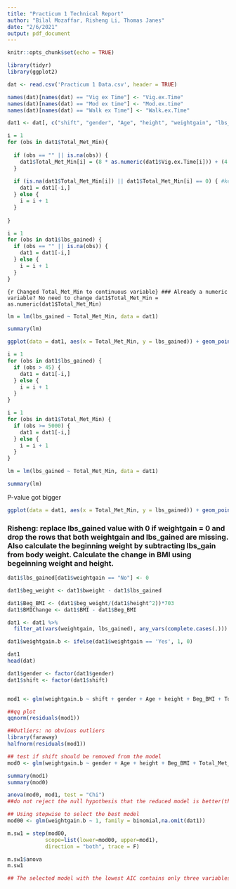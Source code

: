 ---
title: "Practicum 1 Technical Report"
author: "Bilal Mozaffar, Risheng Li, Thomas Janes"
date: "2/6/2021"
output: pdf_document
---

```{r setup, include=FALSE}
knitr::opts_chunk$set(echo = TRUE)
```

```{r Load Libraries}
library(tidyr)
library(ggplot2)
```

```{r Read Data}
dat <- read.csv('Practicum 1 Data.csv', header = TRUE)

names(dat)[names(dat) == "Vig ex Time"] <- "Vig.ex.Time"
names(dat)[names(dat) == "Mod ex time"] <- "Mod.ex.time"
names(dat)[names(dat) == "Walk ex Time"] <- "Walk.ex.Time"

dat1 <- dat[, c("shift", "gender", "Age", "height", "weightgain", "lbs_gained", "bweight", "BMI", "Vig.ex.Time", "Mod.ex.time", "Walk.ex.Time", "Total_Met_Min")]
```

```{r Fill in missing falues of Total_Met_Min}
i = 1
for (obs in dat1$Total_Met_Min){
  
  if (obs == "" || is.na(obs)) {
    dat1$Total_Met_Min[i] = (8 * as.numeric(dat1$Vig.ex.Time[i])) + (4 * as.numeric(dat1$Mod.ex.time[i])) + (3.3 * as.numeric(dat1$Walk.ex.Time[i]))
  }
  
  if (is.na(dat1$Total_Met_Min[i]) || dat1$Total_Met_Min[i] == 0) { #keep values where Total_Met_Min=0?
    dat1 = dat1[-i,]
  } else {
    i = i + 1
  }
  
}
```

```{r Remove missing lbs_gained values}
i = 1
for (obs in dat1$lbs_gained) {
  if (obs == "" || is.na(obs)) {
    dat1 = dat1[-i,]
  } else {
    i = i + 1
  }
}
```

```{r Changed Total_Met_Min to continuous variable} ### Already a numeric variable? No need to change
dat1$Total_Met_Min = as.numeric(dat1$Total_Met_Min)
```

```{r Linear Model}
lm = lm(lbs_gained ~ Total_Met_Min, data = dat1)

summary(lm)
```

```{r First Scatterplot}
ggplot(data = dat1, aes(x = Total_Met_Min, y = lbs_gained)) + geom_point() + geom_smooth()
```

```{r Remove lbs_gained values > 45}
i = 1
for (obs in dat1$lbs_gained) {
  if (obs > 45) {
    dat1 = dat1[-i,]
  } else {
    i = i + 1
  }
}
```

```{r Remove Total_Met_Min values > 5000}
i = 1
for (obs in dat1$Total_Met_Min) {
  if (obs >= 5000) {
    dat1 = dat1[-i,]
  } else {
    i = i + 1
  }
}
```

```{r Linear Model without outliers}
lm = lm(lbs_gained ~ Total_Met_Min, data = dat1)

summary(lm)
```
P-value got bigger

```{r Second Scatterplot}
ggplot(data = dat1, aes(x = Total_Met_Min, y = lbs_gained)) + geom_point() + geom_smooth()
```


### Risheng: replace lbs_gained value with 0 if weightgain = 0 and drop the rows that both weightgain and lbs_gained are missing. Also calculate the beginning weight by subtracting lbs_gain from body weight. Calculate the change in BMI using begeinning weight and height.
```{r}
dat1$lbs_gained[dat1$weightgain == "No"] <- 0

dat1$beg_weight <- dat1$bweight - dat1$lbs_gained

dat1$Beg_BMI <- (dat1$beg_weight/(dat1$height^2))*703
dat1$BMIChange <- dat1$BMI - dat1$Beg_BMI

dat1 <- dat1 %>%
  filter_at(vars(weightgain, lbs_gained), any_vars(complete.cases(.)))

```

```{r}
dat1$weightgain.b <- ifelse(dat1$weightgain == 'Yes', 1, 0)

dat1
head(dat)

dat1$gender <- factor(dat1$gender)
dat1$shift <- factor(dat1$shift)


mod1 <- glm(weightgain.b ~ shift + gender + Age + height + Beg_BMI + Total_Met_Min, family = binomial,na.omit(dat1))

##qq plot
qqnorm(residuals(mod1))

##Outliers: no obvious outliers
library(faraway)
halfnorm(residuals(mod1))

## test if shift should be removed from the model
mod0 <- glm(weightgain.b ~ gender + Age + height + Beg_BMI + Total_Met_Min, family = binomial,na.omit(dat1))

summary(mod1)
summary(mod0)

anova(mod0, mod1, test = "Chi")
##do not reject the null hypothesis that the reduced model is better(the model includes shift is less desirable), therefore we shouldn't include shift in the model
```

```{r}
## Using stepwise to select the best model
mod00 <- glm(weightgain.b ~ 1, family = binomial,na.omit(dat1))

m.sw1 = step(mod00,
            scope=list(lower=mod00, upper=mod1),
            direction = "both", trace = F)

m.sw1$anova
m.sw1

## The selected model with the lowest AIC contains only three variables: gender, BMI and Total_Met_Min, therefore the Total_Met_Min does have an effect on weight gain, and shift does not have a significant effect on weight gain

```







